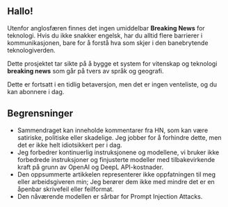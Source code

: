 
<CallToAction />

## Hallo!

Utenfor anglosfæren finnes det ingen umiddelbar **Breaking News** for teknologi.
Hvis du ikke snakker engelsk, har du alltid flere barrierer i kommunikasjonen, bare for å forstå hva som skjer i den banebrytende teknologiverden.


<Callout type="info" emoji="🗞">

Dette prosjektet tar sikte på å bygge et system for vitenskap og teknologi **breaking news** som går på tvers av språk og geografi.

</Callout>

Dette er fortsatt i en tidlig betaversjon, men det er ingen venteliste, og du kan abonnere i dag.

## Begrensninger

- Sammendraget kan inneholde kommentarer fra HN, som kan være satiriske, politiske eller skadelige. Jeg jobber for å forhindre dette, men det er ikke helt idiotsikkert per i dag.
- Jeg forbedrer kontinuerlig instruksjonene og modellene, vi bruker ikke forbedrede instruksjoner og finjusterte modeller med tilbakevirkende kraft på grunn av OpenAI og DeepL API-kostnader.
- Den oppsummerte artikkelen representerer ikke oppfatningen til meg eller arbeidsgiveren min; Jeg berører dem ikke med mindre det er en åpenbar skrivefeil eller feilformat.
- Den nåværende modellen er sårbar for Prompt Injection Attacks.
